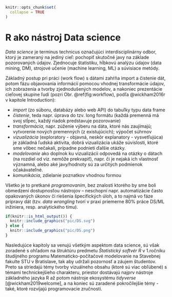 ```r
knitr::opts_chunk$set(
  collapse = TRUE
)
```

# R ako nástroj Data science

*Data science* je terminus technicus označujúci interdisciplinárny odbor, ktorý je zameraný na jediný cieľ: pochopiť skutočné javy na základe pozorovaných údajov. Zjednocuje štatistiku, hĺbkovú analýzu údajov (data mining, DM), strojové učenie (machine learning, ML) a súvisiace metódy.

 Základný postup pri práci (work flow) s dátami zahŕňa import a čistenie dát, potom fázu objavovania informácií pomocou vhodnej transformácie údajov, ich zobrazenia a tvorby zjednodušených modelov,  a nakoniec prezentácie cieľovej skupine ľudí (pozri Obr. \@ref(fig:workflow), podľa @wickham2016r v kapitole Introduction):
 
 - *import* (zo súboru, databázy alebo web API) do tabuľky typu data frame
 - *čistenie*, teda napr. úprava do tzv. long formátu (každá premenná má svoj stĺpec, každý riadok predstavuje pozorovanie)
 - *transformácia*, napr. zúženie výberu na dáta, ktoré nás zaujímajú; vytvorenie nových premenných (z existujúcich); výpočet súhrnov
 - *vizualizácia* (exploratory - objavná, neskôr explanatory - vysvetľujúca) je základná ľudská aktivita, dobrá vizualizácia ukáže súvislosti, ktoré sme vôbec nečakali, prípadne podnieti ďalšie otázky.
 - *modelovanie* ako doplnok ku vizualizácii odpovedá na otázky o dátach (na rozdiel od viz. nemôže prekvapiť), napr. či je nejaká ich vlastnosť významná, alebo aké javy/hodnoty sú za určitých podmienok očakávateľné.
 - *komunikácia*, zdielanie poznatkov vhodnou formou
 
 Všetko je to pretkané *programovaním*, bez znalosti ktorého by sme boli obmedzení dostupnosťou nástrojov -- neschopní napr. automatizácie často opakovaných úkonov či riešenia špecifických úloh, a to najmä vo fáze prípravy dát (tzv. *data wrangling* tvorí v praxi priemerne 80% práce DS/ML inžiniera, resp. analytického tímu).

```r
if(knitr::is_html_output()) {
  knitr::include_graphics("pic/DS.svg")
} else {
  knitr::include_graphics("pic/DS.png")
}
```

Nasledujúce kapitoly sa venujú všetkým aspektom data science, sú však zoradené s ohľadom na štruktúru predmetu *Štatistický softvér R* v 1.ročníku študijného programu Matematicko-počítačové modelovanie na Stavebnej fakulte STU v Bratislave, tak aby udržali pozornosť a záujem študentov. Preto sa striedajú témy tvorby vizuálneho obsahu (ktoré sú viac obľúbené) s témami technickejšieho charakteru, priestor dostávajú najprv nástroje základného jazyka R až potom nástroje ekosystému *tidyverse* [@wickham2019welcome], a na koniec sú zaradené pokročilejšie témy - také, ktoré rozvíjajú programovacie zručnosti.
